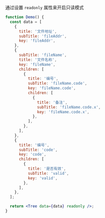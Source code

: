 通过设置 `readonly` 属性来开启只读模式

```jsx
function Demo() {
  const data = [
    {
      title: '文件地址',
      subTitle: 'fileAddr',
      key: 'fileAddr',
    },
    {
      subTitle: 'fileName',
      title: '文件名称',
      key: 'fileName',
      children: [
        {
          title: '编号',
          subTitle: 'fileName.code',
          key: 'fileName.code',
          children: [
            {
              title: '备注',
              subTitle: 'fileName.code.x',
              key: 'fileName.code.x',
            },
          ],
        },
      ],
    },
    {
      title: '编号',
      subTitle: 'code',
      key: 'code',
      children: [
        {
          title: '是否有效',
          subTitle: 'valid',
          key: 'valid',
        },
      ],
    },
  ];

  return <Tree data={data} readonly />;
}
```

